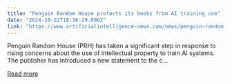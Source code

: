 ```yaml
---
title: "Penguin Random House protects its books from AI training use"
date: "2024-10-22T18:36:29.000Z"
link: "https://www.artificialintelligence-news.com/news/penguin-random-house-protects-its-books-from-ai-training-use/?utm_source=rss&utm_medium=rss&utm_campaign=penguin-random-house-protects-its-books-from-ai-training-use"
---
```


Penguin Random House (PRH) has taken a significant step in response to rising concerns about the use of intellectual property to train AI systems. The publisher has introduced a new statement to the c...

[Read more](https://www.artificialintelligence-news.com/news/penguin-random-house-protects-its-books-from-ai-training-use/?utm_source=rss&utm_medium=rss&utm_campaign=penguin-random-house-protects-its-books-from-ai-training-use)
